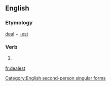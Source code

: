 ==English==

===Etymology===
[[deal]] + [[-est]]

===Verb===
{{infl|en|verb form}}

# {{archaic}} {{form of|Second-person singular simple present form|deal}}

[[Category:English second-person singular forms]]

[[fr:dealest]]